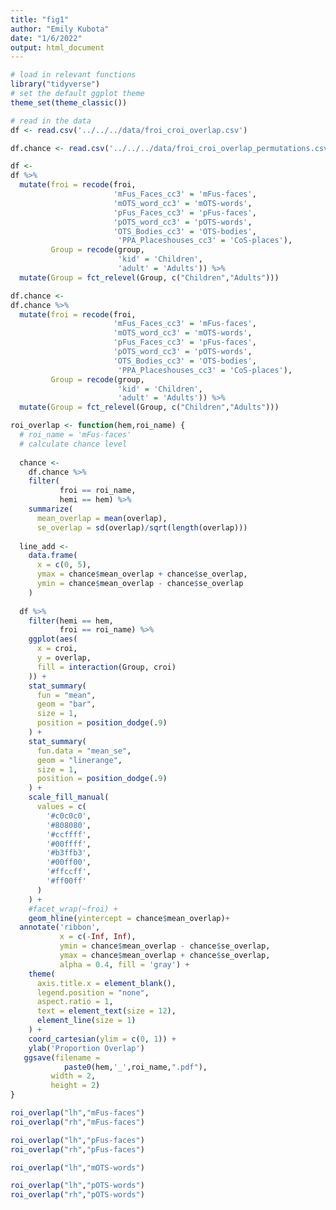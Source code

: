 ```yaml
---
title: "fig1"
author: "Emily Kubota"
date: "1/6/2022"
output: html_document
---
```


```r
# load in relevant functions 
library("tidyverse")
# set the default ggplot theme 
theme_set(theme_classic())
```

```r
# read in the data 
df <- read.csv('../../../data/froi_croi_overlap.csv')

df.chance <- read.csv('../../../data/froi_croi_overlap_permutations.csv')
```

```r
df <-
df %>% 
  mutate(froi = recode(froi,
                       'mFus_Faces_cc3' = 'mFus-faces',
                       'mOTS_word_cc3' = 'mOTS-words',
                       'pFus_Faces_cc3' = 'pFus-faces',
                       'pOTS_word_cc3' = 'pOTS-words',
                       'OTS_Bodies_cc3' = 'OTS-bodies',
                        'PPA_Placeshouses_cc3' = 'CoS-places'),
         Group = recode(group,
                        'kid' = 'Children',
                        'adult' = 'Adults')) %>%
  mutate(Group = fct_relevel(Group, c("Children","Adults")))

df.chance <-
df.chance %>% 
  mutate(froi = recode(froi,
                       'mFus_Faces_cc3' = 'mFus-faces',
                       'mOTS_word_cc3' = 'mOTS-words',
                       'pFus_Faces_cc3' = 'pFus-faces',
                       'pOTS_word_cc3' = 'pOTS-words',
                       'OTS_Bodies_cc3' = 'OTS-bodies',
                        'PPA_Placeshouses_cc3' = 'CoS-places'),
         Group = recode(group,
                        'kid' = 'Children',
                        'adult' = 'Adults')) %>%
  mutate(Group = fct_relevel(Group, c("Children","Adults")))

```


```r
roi_overlap <- function(hem,roi_name) {
  # roi_name = 'mFus-faces'
  # calculate chance level
  
  chance <-
    df.chance %>%
    filter(
           froi == roi_name,
           hemi == hem) %>%
    summarize(
      mean_overlap = mean(overlap),
      se_overlap = sd(overlap)/sqrt(length(overlap)))
  
  line_add <-
    data.frame(
      x = c(0, 5),
      ymax = chance$mean_overlap + chance$se_overlap,
      ymin = chance$mean_overlap - chance$se_overlap
    )
  
  df %>%
    filter(hemi == hem,
           froi == roi_name) %>%
    ggplot(aes(
      x = croi,
      y = overlap,
      fill = interaction(Group, croi)
    )) +
    stat_summary(
      fun = "mean",
      geom = "bar",
      size = 1,
      position = position_dodge(.9)
    ) +
    stat_summary(
      fun.data = "mean_se",
      geom = "linerange",
      size = 1,
      position = position_dodge(.9)
    ) +
    scale_fill_manual(
      values = c(
        '#c0c0c0',
        '#808080',
        '#ccffff',
        '#00ffff',
        '#b3ffb3',
        '#00ff00',
        '#ffccff',
        '#ff00ff'
      )
    ) +
    #facet_wrap(~froi) +
    geom_hline(yintercept = chance$mean_overlap)+
  annotate('ribbon', 
           x = c(-Inf, Inf), 
           ymin = chance$mean_overlap - chance$se_overlap,
           ymax = chance$mean_overlap + chance$se_overlap, 
           alpha = 0.4, fill = 'gray') +
    theme(
      axis.title.x = element_blank(),
      legend.position = "none",
      aspect.ratio = 1,
      text = element_text(size = 12),
      element_line(size = 1)
    ) +
    coord_cartesian(ylim = c(0, 1)) +
    ylab('Proportion Overlap')
   ggsave(filename =
            paste0(hem,'_',roi_name,".pdf"),
         width = 2,
         height = 2)
}
```

```r
roi_overlap("lh","mFus-faces")
roi_overlap("rh","mFus-faces")

roi_overlap("lh","pFus-faces")
roi_overlap("rh","pFus-faces")

roi_overlap("lh","mOTS-words")

roi_overlap("lh","pOTS-words")
roi_overlap("rh","pOTS-words")
```
